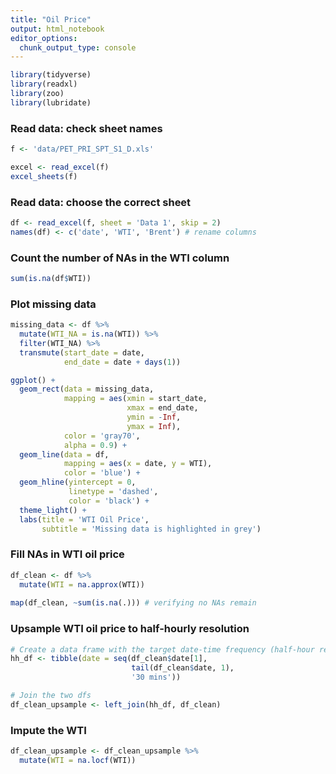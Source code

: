 ```yaml
---
title: "Oil Price"
output: html_notebook
editor_options: 
  chunk_output_type: console
---
```


```r
library(tidyverse)
library(readxl)
library(zoo)
library(lubridate)
```

### Read data: check sheet names

```r
f <- 'data/PET_PRI_SPT_S1_D.xls'

excel <- read_excel(f)
excel_sheets(f)
```

### Read data: choose the correct sheet

```r
df <- read_excel(f, sheet = 'Data 1', skip = 2) 
names(df) <- c('date', 'WTI', 'Brent') # rename columns
```

### Count the number of NAs in the WTI column

```r
sum(is.na(df$WTI))
```


### Plot missing data

```r
missing_data <- df %>% 
  mutate(WTI_NA = is.na(WTI)) %>% 
  filter(WTI_NA) %>% 
  transmute(start_date = date,
            end_date = date + days(1))

ggplot() + 
  geom_rect(data = missing_data,
            mapping = aes(xmin = start_date,
                          xmax = end_date,
                          ymin = -Inf,
                          ymax = Inf),
            color = 'gray70',
            alpha = 0.9) + 
  geom_line(data = df, 
            mapping = aes(x = date, y = WTI),
            color = 'blue') + 
  geom_hline(yintercept = 0, 
             linetype = 'dashed',
             color = 'black') + 
  theme_light() + 
  labs(title = 'WTI Oil Price',
       subtitle = 'Missing data is highlighted in grey')
```

### Fill NAs in WTI oil price 

```r
df_clean <- df %>% 
  mutate(WTI = na.approx(WTI))
 
map(df_clean, ~sum(is.na(.))) # verifying no NAs remain 
```

### Upsample WTI oil price to half-hourly resolution

```r
# Create a data frame with the target date-time frequency (half-hour resolution)
hh_df <- tibble(date = seq(df_clean$date[1],
                           tail(df_clean$date, 1),
                           '30 mins')) 

# Join the two dfs 
df_clean_upsample <- left_join(hh_df, df_clean)
```

### Impute the WTI

```r
df_clean_upsample <- df_clean_upsample %>% 
  mutate(WTI = na.locf(WTI))
```


